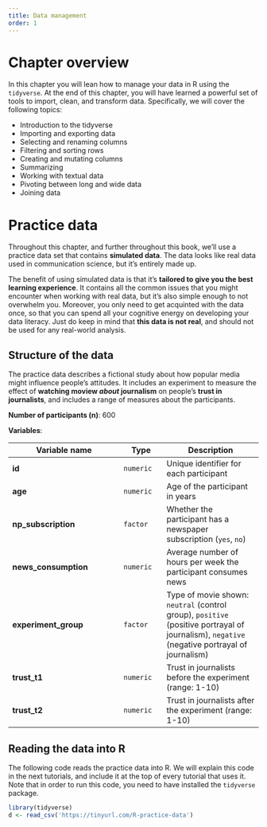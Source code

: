 ```yaml
---
title: Data management
order: 1
---
```


# Chapter overview

In this chapter you will lean how to manage your data in R using the `tidyverse`.
At the end of this chapter, you will have learned a powerful set of tools to import, clean, and transform data. 
Specifically, we will cover the following topics:

* Introduction to the tidyverse
* Importing and exporting data
* Selecting and renaming columns
* Filtering and sorting rows
* Creating and mutating columns
* Summarizing
* Working with textual data
* Pivoting between long and wide data
* Joining data

# Practice data {#practice-data} 

Throughout this chapter, and further throughout this book, we'll use a practice data set that contains **simulated data**.
The data looks like real data used in communication science, but it's entirely made up.

The benefit of using simulated data is that it's **tailored to give you the best learning experience**. 
It contains all the common issues that you might encounter when working with real data, but it's also simple enough to not overwhelm you.
Moreover, you only need to get acquinted with the data once, so that you can spend all your cognitive energy on developing your data literacy.
Just do keep in mind that **this data is not real**, and should not be used for any real-world analysis.

## Structure of the data

The practice data describes a fictional study about how popular media might influence people's attitudes. It includes an experiment to measure the effect of **watching moview *about* journalism** on people's **trust in journalists**, and includes a range of measures about the participants.

**Number of participants (n)**: 600

**Variables**:


| Variable name | Type | Description |
|---------------|------|-------------|
| **id** | `numeric` | Unique identifier for each participant |
| **age** | `numeric` | Age of the participant in years |
| **np_subscription** | `factor` | Whether the participant has a newspaper subscription (`yes`, `no`) |
| **news_consumption** | `numeric` | Average number of hours per week the participant consumes news |
| **experiment_group** | `factor` | Type of movie shown: `neutral` (control group), `positive` (positive portrayal of journalism), `negative` (negative portrayal of journalism) |
| **trust_t1** | `numeric` | Trust in journalists before the experiment (range: 1-10) |
| **trust_t2** | `numeric` | Trust in journalists after the experiment (range: 1-10) |


## Reading the data into R

The following code reads the practice data into R.
We will explain this code in the next tutorials, and include it at the top of every tutorial that uses it.
Note that in order to run this code, you need to have installed the `tidyverse` package.

```r
library(tidyverse)
d <- read_csv('https://tinyurl.com/R-practice-data')
```
